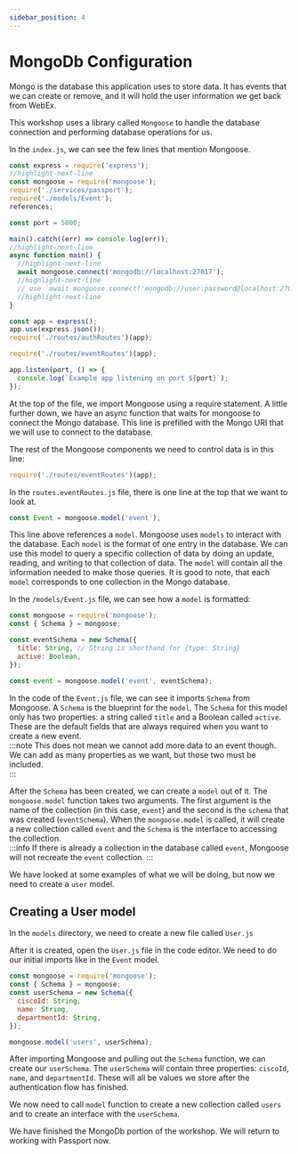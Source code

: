 ```yaml
---
sidebar_position: 4
---
```


# MongoDb Configuration

Mongo is the database this application uses to store data. It has events that we can create or remove, and it will hold the user information we get back from WebEx.

This workshop uses a library called `Mongoose` to handle the database connection and performing database operations for us.

In the `index.js`, we can see the few lines that mention Mongoose.

```javascript title=index.js showLineNumbers
const express = require('express');
//highlight-next-line
const mongoose = require('mongoose');
require('./services/passport');
require('./models/Event');
references;

const port = 5000;

main().catch((err) => console.log(err));
//highlight-next-line
async function main() {
  //highlight-next-line
  await mongoose.connect('mongodb://localhost:27017');
  //highlight-next-line
  // use `await mongoose.connect('mongodb://user:password@localhost:27017/test');` if your database has auth enabled
  //highlight-next-line
}

const app = express();
app.use(express.json());
require('./routes/authRoutes')(app);

require('./routes/eventRoutes')(app);

app.listen(port, () => {
  console.log(`Example app listening on port ${port}`);
});
```

At the top of the file, we import Mongoose using a require statement. A little further down, we have an async function that waits for mongoose to connect the Mongo database. This line is prefilled with the Mongo URI that we will use to connect to the database.

The rest of the Mongoose components we need to control data is in this line:

```javascript
require('./routes/eventRoutes')(app);
```

In the `routes.eventRoutes.js` file, there is one line at the top that we want to look at.

```javascript
const Event = mongoose.model('event');
```

This line above references a `model`. Mongoose uses `models` to interact with the database. Each `model` is the format of one entry in the database. We can use this model to query a specific collection of data by doing an update, reading, and writing to that collection of data. The `model` will contain all the information needed to make those queries. It is good to note, that each `model` corresponds to one collection in the Mongo database.

In the `/models/Event.js` file, we can see how a `model` is formatted:

```javascript title=models/Event.js showLineNumbers
const mongoose = require('mongoose');
const { Schema } = mongoose;

const eventSchema = new Schema({
  title: String, // String is shorthand for {type: String}
  active: Boolean,
});

const event = mongoose.model('event', eventSchema);
```

In the code of the `Event.js` file, we can see it imports `Schema` from Mongoose. A `Schema` is the blueprint for the `model`. The `Schema` for this model only has two properties: a string called `title` and a Boolean called `active`. These are the default fields that are always required when you want to create a new event.  
:::note
This does not mean we cannot add more data to an event though. We can add as many properties as we want, but those two must be included.  
:::

After the `Schema` has been created, we can create a `model` out of it. The `mongoose.model` function takes two arguments. The first argument is the name of the collection (in this case, `event`) and the second is the `schema` that was created (`eventSchema`). When the `mongoose.model` is called, it will create a new collection called `event` and the `Schema` is the interface to accessing the collection.  
:::info
If there is already a collection in the database called `event`, Mongoose will not recreate the `event` collection.
:::

We have looked at some examples of what we will be doing, but now we need to create a `user` model.

## Creating a User model

In the `models` directory, we need to create a new file called `User.js`

After it is created, open the `User.js` file in the code editor. We need to do our initial imports like in the `Event` model.

```javascript title=models/User.js showLineNumbers
const mongoose = require('mongoose');
const { Schema } = mongoose;
const userSchema = new Schema({
  ciscoId: String,
  name: String,
  departmentId: String,
});

mongoose.model('users', userSchema);
```

After importing Mongoose and pulling out the `Schema` function, we can create our `userSchema`. The `userSchema` will contain three properties: `ciscoId`, `name`, and `departmentId`. These will all be values we store after the authentication flow has finished.

We now need to call `model` function to create a new collection called `users` and to create an interface with the `userSchema`.

We have finished the MongoDb portion of the workshop. We will return to working with Passport now.
